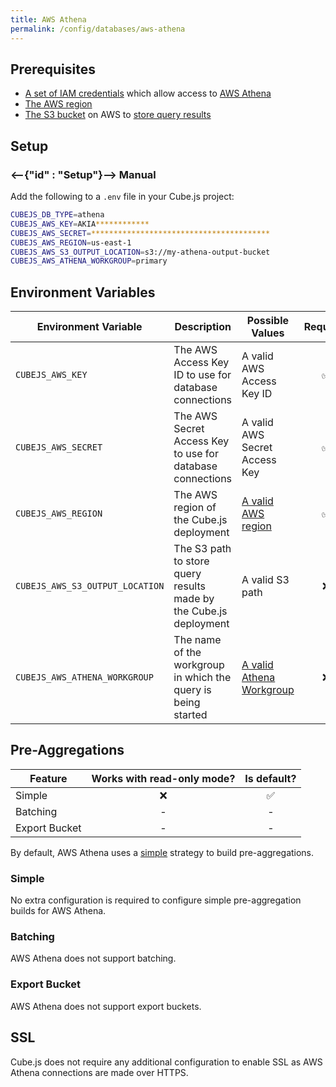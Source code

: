 ```yaml
---
title: AWS Athena
permalink: /config/databases/aws-athena
---
```


## Prerequisites

- [A set of IAM credentials][aws-docs-athena-access] which allow access to [AWS
  Athena][aws-athena]
- [The AWS region][aws-docs-regions]
- [The S3 bucket][aws-s3] on AWS to [store query results][aws-docs-athena-query]

## Setup

### <--{"id" : "Setup"}--> Manual

Add the following to a `.env` file in your Cube.js project:

```bash
CUBEJS_DB_TYPE=athena
CUBEJS_AWS_KEY=AKIA************
CUBEJS_AWS_SECRET=****************************************
CUBEJS_AWS_REGION=us-east-1
CUBEJS_AWS_S3_OUTPUT_LOCATION=s3://my-athena-output-bucket
CUBEJS_AWS_ATHENA_WORKGROUP=primary
```

## Environment Variables

| Environment Variable            | Description                                                       | Possible Values                                  | Required |
| ------------------------------- | ----------------------------------------------------------------- | ------------------------------------------------ | :------: |
| `CUBEJS_AWS_KEY`                | The AWS Access Key ID to use for database connections             | A valid AWS Access Key ID                        |    ✅    |
| `CUBEJS_AWS_SECRET`             | The AWS Secret Access Key to use for database connections         | A valid AWS Secret Access Key                    |    ✅    |
| `CUBEJS_AWS_REGION`             | The AWS region of the Cube.js deployment                          | [A valid AWS region][aws-docs-regions]           |    ✅    |
| `CUBEJS_AWS_S3_OUTPUT_LOCATION` | The S3 path to store query results made by the Cube.js deployment | A valid S3 path                                  |    ❌    |
| `CUBEJS_AWS_ATHENA_WORKGROUP`   | The name of the workgroup in which the query is being started     | [A valid Athena Workgroup][aws-athena-workgroup] |    ❌    |

## Pre-Aggregations

| Feature       | Works with read-only mode? | Is default? |
| ------------- | :------------------------: | :---------: |
| Simple        |             ❌             |     ✅      |
| Batching      |             -              |      -      |
| Export Bucket |             -              |      -      |

By default, AWS Athena uses a [simple][self-preaggs-simple] strategy to build
pre-aggregations.

### Simple

No extra configuration is required to configure simple pre-aggregation builds
for AWS Athena.

### Batching

AWS Athena does not support batching.

### Export Bucket

AWS Athena does not support export buckets.

## SSL

Cube.js does not require any additional configuration to enable SSL as AWS
Athena connections are made over HTTPS.

[aws-athena]: https://aws.amazon.com/athena
[aws-athena-workgroup]:
  https://docs.aws.amazon.com/athena/latest/ug/workgroups-benefits.html
[aws-s3]: https://aws.amazon.com/s3/
[aws-docs-athena-access]:
  https://docs.aws.amazon.com/athena/latest/ug/security-iam-athena.html
[aws-docs-athena-query]:
  https://docs.aws.amazon.com/athena/latest/ug/querying.html
[aws-docs-regions]:
  https://docs.aws.amazon.com/AWSEC2/latest/UserGuide/using-regions-availability-zones.html#concepts-available-regions
[self-preaggs-simple]: #simple
